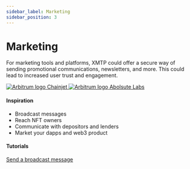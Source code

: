 ```yaml
---
sidebar_label: Marketing
sidebar_position: 3
---
```



# Marketing

For marketing tools and platforms, XMTP could offer a secure way of sending promotional communications, newsletters, and more. This could lead to increased user trust and engagement.

<div class="chain-list">
  <a href="https://chainjet.io/" class="chain-item">
    <img src={chainjet} alt="Arbitrum logo" />
    <span>Chainjet</span>
  </a>
  <a href="https://absolutelabs.io/" class="chain-item">
    <img src={absolute} alt="Arbitrum logo" />
    <span>Abolsute Labs</span>
  </a>
</div>

#### Inspiration

- Broadcast messages
- Reach NFT owners
- Communicate with depositors and lenders
- Market your dapps and web3 product

#### Tutorials

[Send a broadcast message](/docs/tutorials/broadcast)
